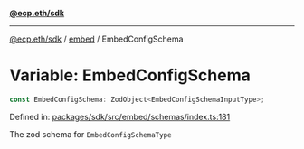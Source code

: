 [**@ecp.eth/sdk**](../../index.mdx)

***

[@ecp.eth/sdk](/sdk-reference/index.mdx) / [embed](/sdk-reference/embed/index.mdx) / EmbedConfigSchema

# Variable: EmbedConfigSchema

```ts
const EmbedConfigSchema: ZodObject<EmbedConfigSchemaInputType>;
```

Defined in: [packages/sdk/src/embed/schemas/index.ts:181](https://github.com/ecp-eth/comments-monorepo/blob/main/packages/sdk/src/embed/schemas/index.ts#L181)

The zod schema for `EmbedConfigSchemaType`
